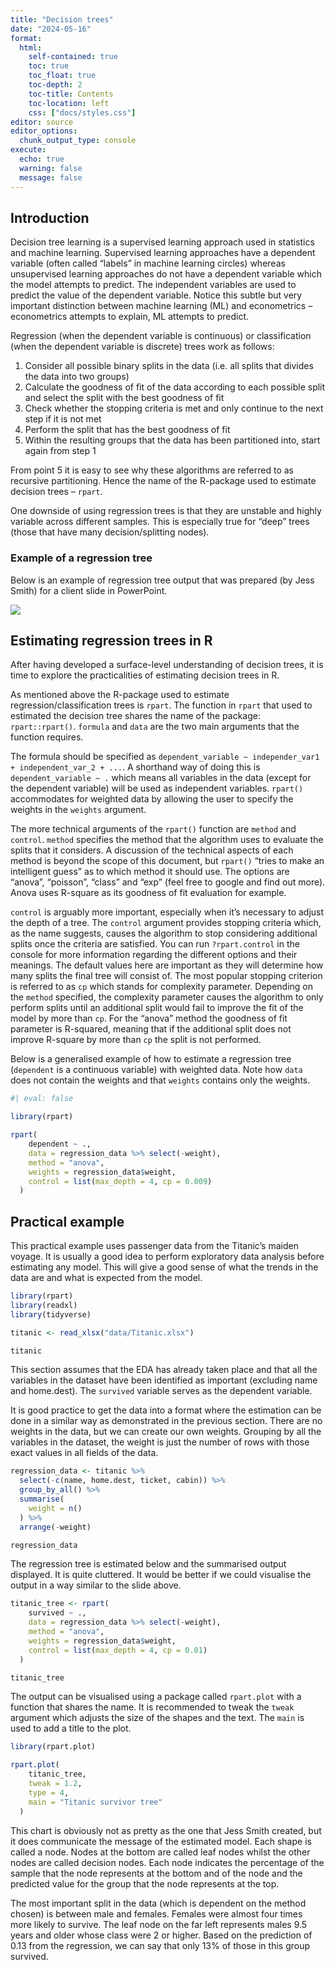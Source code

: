 ```yaml
---
title: "Decision trees"
date: "2024-05-16"
format: 
  html:
    self-contained: true
    toc: true
    toc_float: true
    toc-depth: 2
    toc-title: Contents
    toc-location: left
    css: ["docs/styles.css"]
editor: source
editor_options: 
  chunk_output_type: console
execute: 
  echo: true
  warning: false
  message: false
---
```


## Introduction

Decision tree learning is a supervised learning approach used in statistics and machine learning. Supervised learning approaches have a dependent variable (often called "labels" in machine learning circles) whereas unsupervised learning approaches do not have a dependent variable which the model attempts to predict. The independent variables are used to predict the value of the dependent variable. Notice this subtle but very important distinction between machine learning (ML) and econometrics – econometrics attempts to explain, ML attempts to predict. 

Regression (when the dependent variable is continuous) or classification (when the dependent variable is discrete) trees work as follows:
  
  1. Consider all possible binary splits in the data (i.e. all splits that divides the data into two groups)
  2. Calculate the goodness of fit of the data according to each possible split and select the split with the best goodness of fit
  3. Check whether the stopping criteria is met and only continue to the next step if it is not met
  4. Perform the split that has the best goodness of fit
  5. Within the resulting groups that the data has been partitioned into, start again from step 1

From point 5 it is easy to see why these algorithms are referred to as recursive partitioning. Hence the name of the R-package used to estimate decision trees – `rpart`.

One downside of using regression trees is that they are unstable and highly variable across different samples. This is especially true for "deep" trees (those that have many decision/splitting nodes).

### Example of a regression tree

Below is an example of regression tree output that was prepared (by Jess Smith) for a client slide in PowerPoint. 

![](docs/example.png)


## Estimating regression trees in R

After having developed a surface-level understanding of decision trees, it is time to explore the practicalities of estimating decision trees in R.

As mentioned above the R-package used to estimate regression/classification trees is `rpart`. The function in `rpart` that used to estimated the decision tree shares the name of the package: `rpart::rpart()`. `formula` and `data` are the two main arguments that the function requires. 

The formula should be specified as `dependent_variable ~ independer_var1 + independent_var_2 + ...`. A shorthand way of doing this is `dependent_variable ~ .` which means all variables in the data (except for the dependent variable) will be used as independent variables. `rpart()` accommodates for weighted data by allowing the user to specify the weights in the `weights` argument. 

The more technical arguments of the `rpart()` function are `method` and `control`. `method` specifies the method that the algorithm uses to evaluate the splits that it considers. A discussion of the technical aspects of each method is beyond the scope of this document, but `rpart()` "tries to make an intelligent guess" as to which method it should use. The options are "anova", "poisson", "class" and "exp" (feel free to google and find out more). Anova uses R-square as its goodness of fit evaluation for example.

`control` is arguably more important, especially when it's necessary to adjust the depth of a tree. The `control` argument provides stopping criteria which, as the name suggests, causes the algorithm to stop considering additional splits once the criteria are satisfied. You can run `?rpart.control` in the console for more information regarding the different options and their meanings. The default values here are important as they will determine how many splits the final tree will consist of. The most popular stopping criterion is referred to as `cp` which stands for complexity parameter. Depending on the `method` specified, the complexity parameter causes the algorithm to only perform splits until an additional split would fail to improve the fit of the model by more than `cp`. For the "anova" method the goodness of fit parameter is R-squared, meaning that if the additional split does not improve R-square by more than `cp` the split is not performed.

Below is a generalised example of how to estimate a regression tree (`dependent` is a continuous variable) with weighted data. Note how `data` does not contain the weights and that `weights` contains only the weights. 

```r
#| eval: false

library(rpart)

rpart(
    dependent ~ .,
    data = regression_data %>% select(-weight),
    method = "anova",
    weights = regression_data$weight,
    control = list(max_depth = 4, cp = 0.009)
  )

```

## Practical example

This practical example uses passenger data from the Titanic's maiden voyage. It is usually a good idea to perform exploratory data analysis before estimating any model. This will give a good sense of what the trends in the data are and what is expected from the model. 

```r
library(rpart)
library(readxl)
library(tidyverse)

titanic <- read_xlsx("data/Titanic.xlsx")

titanic

```

This section assumes that the EDA has already taken place and that all the variables in the dataset have been identified as important (excluding name and home.dest). The `survived` variable serves as the dependent variable. 

It is good practice to get the data into a format where the estimation can be done in a similar way as demonstrated in the previous section. There are no weights in the data, but we can create our own weights. Grouping by all the variables in the dataset, the weight is just the number of rows with those exact values in all fields of the data.  

```r

regression_data <- titanic %>% 
  select(-c(name, home.dest, ticket, cabin)) %>% 
  group_by_all() %>% 
  summarise(
    weight = n()
  ) %>% 
  arrange(-weight)

regression_data
```

The regression tree is estimated below and the summarised output displayed. It is quite cluttered. It would be better if we could visualise the output in a way similar to the slide above. 

```r
titanic_tree <- rpart(
    survived ~ .,
    data = regression_data %>% select(-weight),
    method = "anova",
    weights = regression_data$weight,
    control = list(max_depth = 4, cp = 0.01)
  )

titanic_tree

```


The output can be visualised using a package called `rpart.plot` with a function that shares the name. It is recommended to tweak the `tweak` argument which adjusts the size of the shapes and the text. The `main` is used to add a title to the plot.   

```r

library(rpart.plot)

rpart.plot(
    titanic_tree,
    tweak = 1.2,
    type = 4,
    main = "Titanic survivor tree"
  )

```

This chart is obviously not as pretty as the one that Jess Smith created, but it does communicate the message of the estimated model. Each shape is called a node. Nodes at the bottom are called leaf nodes whilst the other nodes are called decision nodes. Each node indicates the percentage of the sample that the node represents at the bottom and of the node and the predicted value for the group that the node represents at the top. 

The most important split in the data (which is dependent on the method chosen) is between male and females. Females were almost four times more likely to survive. The leaf node on the far left represents males 9.5 years and older whose class were 2 or higher. Based on the prediction of 0.13 from the regression, we can say that only 13% of those in this group survived. 


